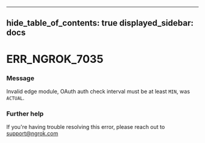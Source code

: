 

---
hide_table_of_contents: true
displayed_sidebar: docs
---


# ERR_NGROK_7035

### Message
Invalid edge module, OAuth auth check interval must be at least `MIN`, was `ACTUAL`.

<ErrorDetails />



### Further help
If you're having trouble resolving this error, please reach out to [support@ngrok.com](mailto:support@ngrok.com?subject=Help%20with%20ERR_NGROK_7035)

